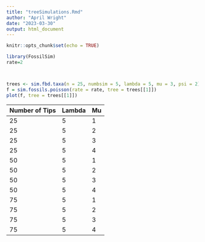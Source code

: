 ```yaml
---
title: "treeSimulations.Rmd"
author: "April Wright"
date: "2023-03-30"
output: html_document
---
```


```r
knitr::opts_chunk$set(echo = TRUE)
```

```r

library(FossilSim)
rate=2



trees <- sim.fbd.taxa(n = 25, numbsim = 5, lambda = 5, mu = 3, psi = 2)
f = sim.fossils.poisson(rate = rate, tree = trees[[1]])  
plot(f, tree = trees[[1]])


```

| Number of Tips | Lambda | Mu |
|----------------|-----------------|-----------------|
| 25             | 5               | 1              |
| 25             | 5               | 2              |
| 25             | 5               | 3              |
| 25             | 5               | 4              |
| 50             | 5               | 1              |
| 50             | 5               | 2              |
| 50             | 5               | 3              |
| 50             | 5               | 4              |
| 75             | 5               | 1              |
| 75             | 5               | 2              |
| 75             | 5               | 3              |
| 75             | 5               | 4              |

